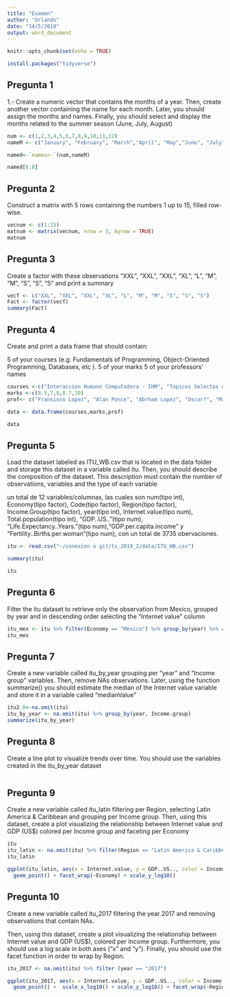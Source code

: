 ---
title: "Examen"
author: "Orlando"
date: "14/5/2019"
output: word_document
---

```{r setup, include=FALSE}
knitr::opts_chunk$set(echo = TRUE)

install.packages("tidyverse")
```

## Pregunta 1

1.- Create a numeric vector that contains the months of a year. Then, create another vector containing the name for each month. Later, you should assign the months and names. Finally, you should select and display the months related to the summer season (June, July, August)

```{r vector}
num <- c(1,2,3,4,5,6,7,8,9,10,11,12)
nameM <- c("January", "February", "March","April", "May","June", "July", "August", "September", "October", "November", "December" )

named<-`names<-`(num,nameM)

named[6:8]

```


## Pregunta 2

Construct a matrix with 5 rows containing the numbers 1 up to 15, filled row-wise.

```{r Matrix}
vecnum <- c(1:15)
matnum <- matrix(vecnum, nrow = 3, byrow = TRUE)
matnum
```

## Pregunta 3

Create a factor with these observations "XXL", "XXL", "XXL", "XL", "L", "M", "M", "S", "S", "S" and print a summary

```{r}
vecf <- c("XXL", "XXL", "XXL", "XL", "L", "M", "M", "S", "S", "S")
Fact <- factor(vecf)
summary(Fact)
```

## Pregunta 4

 Create and print a data frame that should contain:

5 of your courses (e.g. Fundamentals of Programming, Object-Oriented Programming, Databases, etc ).
5 of your marks
5 of your professors' names

```{r}
courses <-c("Interaccion Humano Computadora - IHM", "Topicos Selectos de Ingenieria de Software", "Metricas de Software", "Arquitectura de las computadoras", "Graficacion")
marks <-c(8.5,7,8,8.7,10)
prof<- c("Fransisco Lopez", "Alan Ponce", "Abrham Lopez", "Oscar?", "Maritza")

data <- data.frame(courses,marks,prof)

data

```

## Pregunta 5

Load the dataset labeled as ITU_WB.csv that is located in the data folder and storage this dataset in a variable called itu. Then, you should describe the composition of the dataset. This description must contain the number of observations, variables and the type of each variable

un total de 12 variables/columnas, las cuales son num(tipo int), Economy(tipo factor), Code(tipo factor), Region(tipo factor), Income.Group(tipo factor), year(tipo int), Internet.value(tipo num), Total.population(tipo int), "GDP..US.."(tipo num), "Life.Expectancy..Years."(tipo num),"GDP.per.capita.income" y "Fertility..Births.per.woman"(tipo num), con un total de 3735 obervaciones.


```{r}
itu <- read.csv("~/conexion a git/ts_2019_2/data/ITU_WB.csv")

summary(itu)

itu

```


## Pregunta 6

Filter the itu dataset to retrieve only the observation from Mexico, grouped by year and in descending order selecting the "Internet value" column

```{r}
itu_mex <- itu %>% filter(Economy == "Mexico") %>% group_by(year) %>% arrange(desc(Internet.value))
itu_mex
```


## Pregunta 7

 Create a new variable called itu_by_year grouping per "year" and "Income group" variables. Then, remove NAs observations. Later, using the function summarize() you should estimate the median of the Internet value variable and store it in a variable called "medianValue"

```{r}
itu2.0<-na.omit(itu)
itu_by_year <- na.omit(itu) %>% group_by(year, Income.group)
summarize(itu_by_year)
```


## Pregunta 8

Create a line plot to visualize trends over time. You should use the variables created in the itu_by_year dataset

```{r}

```


## Pregunta 9

Create a new variable called itu_latin filtering per Region, selecting Latin America & Caribbean and grouping per Income group.
Then, using this dataset, create a plot visualizing the relationship between Internet value and GDP (US$) colored per Income group and faceting per Economy

```{r}
itu
itu_latin <- na.omit(itu) %>% filter(Region == "Latin America & Caribbean") %>% group_by(Income.group)
itu_latin

ggplot(itu_latin, aes(x = Internet.value, y = GDP..US.., color = Income.group)) +
  geom_point() + facet_wrap(~Economy) + scale_y_log10() 
```


## Pregunta 10

 Create a new variable called itu_2017 filtering the year 2017 and removing observations that contain NAs.

Then, using this dataset, create a plot visualizing the relationship between Internet value and GDP (US$), colored per Income group. Furthermore, you should use a log scale in both axes ("x" and "y"). Finally, you should use the facet function in order to wrap by Region.

```{r}
itu_2017 <- na.omit(itu) %>% filter (year == "2017")

ggplot(itu_2017, aes(x = Internet.value, y = GDP..US.., color = Income.group)) +
  geom_point() +  scale_x_log10() + scale_y_log10() + facet_wrap(~Region)

```

